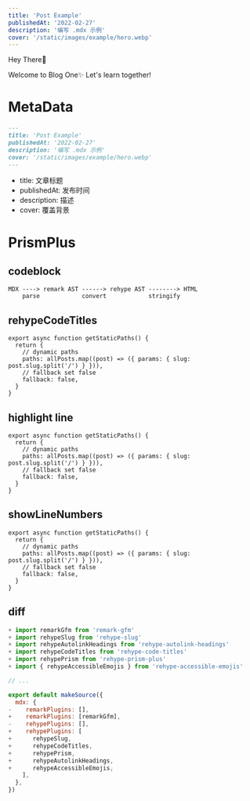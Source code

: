 ```yaml
---
title: 'Post Example'
publishedAt: '2022-02-27'
description: '编写 .mdx 示例'
cover: '/static/images/example/hero.webp'
---
```


Hey There👋

Welcome to Blog One✨ Let's learn together!

# MetaData

```md
---
title: 'Post Example'
publishedAt: '2022-02-27'
description: '编写 .mdx 示例'
cover: '/static/images/example/hero.webp'
---
```

- title: 文章标题
- publishedAt: 发布时间
- description: 描述
- cover: 覆盖背景

# PrismPlus

## codeblock

```shell
MDX ----> remark AST ------> rehype AST --------> HTML
    parse            convert            stringify
```

## rehypeCodeTitles

```js:pages/posts/[...slug.js]
export async function getStaticPaths() {
  return {
    // dynamic paths
    paths: allPosts.map((post) => ({ params: { slug: post.slug.split('/') } })),
    // fallback set false
    fallback: false,
  }
}
```

## highlight line

```js:pages/posts/[...slug.js] {1,3-4}
export async function getStaticPaths() {
  return {
    // dynamic paths
    paths: allPosts.map((post) => ({ params: { slug: post.slug.split('/') } })),
    // fallback set false
    fallback: false,
  }
}
```

## showLineNumbers

```js:pages/posts/[...slug.js] {1,3-4} showLineNumbers
export async function getStaticPaths() {
  return {
    // dynamic paths
    paths: allPosts.map((post) => ({ params: { slug: post.slug.split('/') } })),
    // fallback set false
    fallback: false,
  }
}
```

## diff
```diff:contentlayer.config.js
+ import remarkGfm from 'remark-gfm'
+ import rehypeSlug from 'rehype-slug'
+ import rehypeAutolinkHeadings from 'rehype-autolink-headings'
+ import rehypeCodeTitles from 'rehype-code-titles'
+ import rehypePrism from 'rehype-prism-plus'
+ import { rehypeAccessibleEmojis } from 'rehype-accessible-emojis'

// ...

export default makeSource({
  mdx: {
-    remarkPlugins: [],
+    remarkPlugins: [remarkGfm],
-    rehypePlugins: [],
+    rehypePlugins: [
+      rehypeSlug,
+      rehypeCodeTitles,
+      rehypePrism,
+      rehypeAutolinkHeadings,
+      rehypeAccessibleEmojis,
    ],
  },
})
```